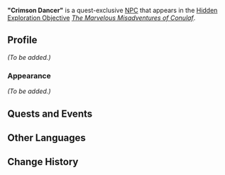 {{Meta
<!-- Remove this template after adding the missing info -->
|missing_NPC_profile  = yes
<!--
|missing_NPC_idle     = yes
|missing_NPC_dialogue = yes
-->
}}
{{Character Infobox
|type             = Quest NPC
|image            = NPC Crimson Dancer.png
|realname         = <!-- Optional, if different from in-game name -->
|deceased         = <!-- Past (for deceased prior to events of the game) or free response -->
|region           = Natlan
|location         = Natlan
|affiliation      = 
|title            = 
|group            = Qucusaurus
|ancestry         = <!-- Clan/family -->
|father           = 
|mother           = 
|spouse           = 
|sibling          = 
|child            = 
|relative         = 

|voiceEN          = 
|voiceCN          = 
|voiceJP          = 
|voiceKR          = 
}}
'''"Crimson Dancer"''' is a quest-exclusive [[NPC]] that appears in the [[Hidden Exploration Objective]] ''[[The Marvelous Misadventures of Conulaf]]''.
<!--
==Location==
{{subst:#tag:gallery|
NPC Location {{subst:#titleparts:{{subst:PAGENAME}}}}.png{{subst:!}}{{subst:#titleparts:{{subst:PAGENAME}}}}'s location
NPC Location {{subst:#titleparts:{{subst:PAGENAME}}}} Context.png{{subst:!}}Additional context
}}
-->
==Profile==
<!--Detailed story/lore information goes here.-->
''(To be added.)''

===Appearance===
<!--Keep appearance section short and concise. Limit to 2 paragraphs with 3-4 sentences each.-->
''(To be added.)''

==Quests and Events==
{{Quests and Events}}
<!--
==Idle Quotes==
{{Dialogue Start}}
:{{DIcon|Idle}} {{Tx}}
::{{A|VO {{subst:#titleparts:{{subst:PAGENAME}}}} 01.ogg}} "{{Tx}}"
{{Dialogue End}}

==Dialogue==
{{Dialogue Start}}
:'''{{subst:#titleparts:{{subst:PAGENAME}}}}:''' 
:{{DIcon}}
{{Dialogue End}}

==Event Dialogue==
===Event Name===
{{Dialogue Start}}
:'''{{subst:#titleparts:{{subst:PAGENAME}}}}:'''
{{Dialogue End}}
-->
==Other Languages==
{{Other Languages|default_hidden=1
|en      = "Crimson Dancer"
|zhs     = 「赤舞者」
|zhs_rm  = "Chì Wǔzhě"
|zht     = 「赤舞者」
|zht_rm  = "Chì Wǔzhě"
|ja      = 「レッドダンサー」
|ja_rm   = "Reddo Dansaa"
|ko      = 「붉은 춤꾼」
|es      = Bailarín Bermejo
|fr      = Danseur pourpre
|ru      = Багровый Танцор
|th      = "นักระบำสีชาด"
|th_rm   = 
|vi      = "Vũ Công Đỏ"
|de      = „Karmesinrote Tänzerin“
|id      = "Penari Merah"
|pt      = "Dançarina Carmesim"
|tr      = "Kızıl Dansçı"
|it      = Danzatore cremisi
}}

==Change History==
{{Change History|5.2}}
<!--
==References==
{{Reflist}}
-->